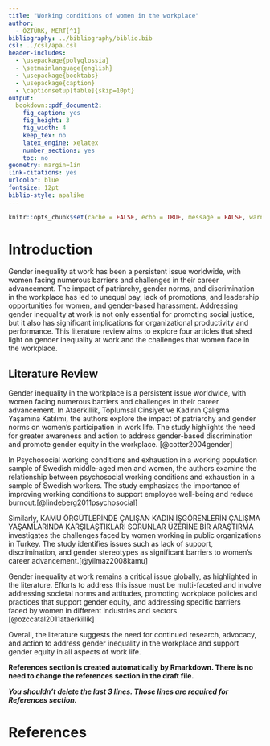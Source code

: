 ---
title: "Working conditions of women in the workplace"
author: 
  - ÖZTÜRK, MERT[^1]
bibliography: ../bibliography/biblio.bib
csl: ../csl/apa.csl
header-includes:
  - \usepackage{polyglossia}
  - \setmainlanguage{english}
  - \usepackage{booktabs}
  - \usepackage{caption} 
  - \captionsetup[table]{skip=10pt}
output:
  bookdown::pdf_document2:
    fig_caption: yes
    fig_height: 3
    fig_width: 4
    keep_tex: no
    latex_engine: xelatex
    number_sections: yes
    toc: no
geometry: margin=1in
link-citations: yes
urlcolor: blue
fontsize: 12pt
biblio-style: apalike
---
```{r setup, include=FALSE}
knitr::opts_chunk$set(cache = FALSE, echo = TRUE, message = FALSE, warning = FALSE)
```

<!-- ======================================================================= -->
<!-- ============================== FOOTNOTES ============================== -->
<!-- ======================================================================= -->
[^1]: 19080411, [19080411](https://github.com/samuelmeto/19080411.git)



# Introduction
Gender inequality at work has been a persistent issue worldwide, with women facing numerous barriers and challenges in their career advancement. The impact of patriarchy, gender norms, and discrimination in the workplace has led to unequal pay, lack of promotions, and leadership opportunities for women, and gender-based harassment. Addressing gender inequality at work is not only essential for promoting social justice, but it also has significant implications for organizational productivity and performance. This literature review aims to explore four articles that shed light on gender inequality at work and the challenges that women face in the workplace.

## Literature Review

Gender inequality in the workplace is a persistent issue worldwide, with women facing numerous barriers and challenges in their career advancement. In Ataerkillik, Toplumsal Cinsiyet ve Kadının Çalışma Yaşamına Katılımı, the authors explore the impact of patriarchy and gender norms on women's participation in work life. The study highlights the need for greater awareness and action to address gender-based discrimination and promote gender equity in the workplace. [@cotter2004gender]

In Psychosocial working conditions and exhaustion in a working population sample of Swedish middle-aged men and women, the authors examine the relationship between psychosocial working conditions and exhaustion in a sample of Swedish workers. The study emphasizes the importance of improving working conditions to support employee well-being and reduce burnout.[@lindeberg2011psychosocial]

Similarly, KAMU ÖRGÜTLERİNDE ÇALIŞAN KADIN İŞGÖRENLERİN ÇALIŞMA YAŞAMLARINDA KARŞILAŞTIKLARI SORUNLAR ÜZERİNE BİR ARAŞTIRMA investigates the challenges faced by women working in public organizations in Turkey. The study identifies issues such as lack of support, discrimination, and gender stereotypes as significant barriers to women's career advancement.[@yilmaz2008kamu]

Gender inequality at work remains a critical issue globally, as highlighted in the literature. Efforts to address this issue must be multi-faceted and involve addressing societal norms and attitudes, promoting workplace policies and practices that support gender equity, and addressing specific barriers faced by women in different industries and sectors.[@ozccatal2011ataerkillik]

Overall, the literature suggests the need for continued research, advocacy, and action to address gender inequality in the workplace and support gender equity in all aspects of work life.



**References section is created automatically by Rmarkdown. There is no need to change the references section in the draft file.**

**_You shouldn't delete the last 3 lines. Those lines are required for References section._**

\newpage
# References {#references}
<div id="refs"></div>

